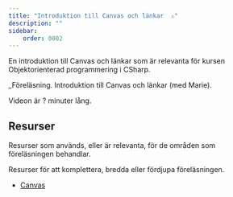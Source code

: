 ```yaml
---
title: "Introduktion till Canvas och länkar  ⚠️" 
description: ""
sidebar:
    order: 0002
---
```



En introduktion till Canvas och länkar som är relevanta för kursen Objektorienterad programmering i CSharp.

<YouTube
    id="???" 
/>

_Föreläsning. Introduktion till Canvas och länkar (med Marie).

Videon är ? minuter lång.



## Resurser

Resurser som används, eller är relevanta, för de områden som föreläsningen behandlar.

Resurser för att komplettera, bredda eller fördjupa föreläsningen.


* [Canvas](https://canvas.bth.se)
